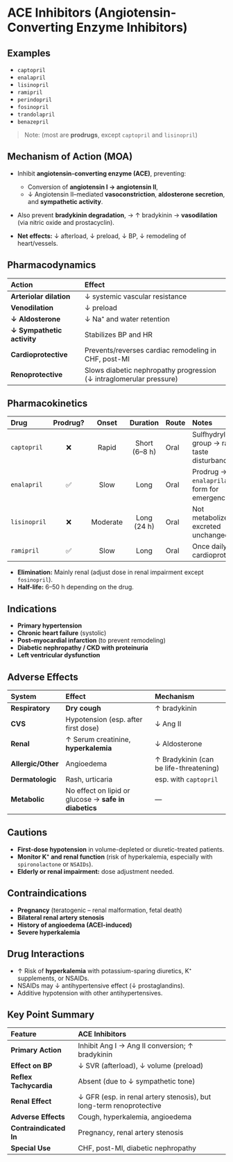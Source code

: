 # ACE Inhibitors (Angiotensin-Converting Enzyme Inhibitors)

## Examples

- `captopril`
- `enalapril`
- `lisinopril`
- `ramipril`
- `perindopril`
- `fosinopril`
- `trandolapril`
- `benazepril`

> Note: (most are **prodrugs**, except `captopril` and `lisinopril`)

## Mechanism of Action (MOA)

- Inhibit **angiotensin-converting enzyme (ACE)**, preventing:
  - Conversion of **angiotensin I → angiotensin II**,
  - ↓ Angiotensin II–mediated **vasoconstriction**, **aldosterone secretion**, and **sympathetic activity**.

- Also prevent **bradykinin degradation**, → ↑ bradykinin → **vasodilation** (via nitric oxide and prostacyclin).
- **Net effects:** ↓ afterload, ↓ preload, ↓ BP, ↓ remodeling of heart/vessels.

## Pharmacodynamics

| Action                     | Effect                                                              |
| :------------------------- | :------------------------------------------------------------------ |
| **Arteriolar dilation**    | ↓ systemic vascular resistance                                      |
| **Venodilation**           | ↓ preload                                                           |
| **↓ Aldosterone**          | ↓ Na⁺ and water retention                                           |
| **↓ Sympathetic activity** | Stabilizes BP and HR                                                |
| **Cardioprotective**       | Prevents/reverses cardiac remodeling in CHF, post-MI                |
| **Renoprotective**         | Slows diabetic nephropathy progression (↓ intraglomerular pressure) |

## Pharmacokinetics

| Drug         | Prodrug? |  Onset   |   Duration    | Route | Notes                                             |
| :----------- | :------: | :------: | :-----------: | :---- | :------------------------------------------------ |
| `captopril`  |    ❌    |  Rapid   | Short (6–8 h) | Oral  | Sulfhydryl group → rash, taste disturbance        |
| `enalapril`  |    ✅    |   Slow   |     Long      | Oral  | Prodrug → `enalaprilat` (IV form for emergencies) |
| `lisinopril` |    ❌    | Moderate |  Long (24 h)  | Oral  | Not metabolized, excreted unchanged               |
| `ramipril`   |    ✅    |   Slow   |     Long      | Oral  | Once daily; cardioprotective                      |

- **Elimination:** Mainly renal (adjust dose in renal impairment except `fosinopril`).
- **Half-life:** 6–50 h depending on the drug.

## Indications

- **Primary hypertension**
- **Chronic heart failure** (systolic)
- **Post–myocardial infarction** (to prevent remodeling)
- **Diabetic nephropathy / CKD with proteinuria**
- **Left ventricular dysfunction**

## Adverse Effects

| System             | Effect                                                | Mechanism                              |
| :----------------- | :---------------------------------------------------- | :------------------------------------- |
| **Respiratory**    | **Dry cough**                                         | ↑ bradykinin                           |
| **CVS**            | Hypotension (esp. after first dose)                   | ↓ Ang II                               |
| **Renal**          | ↑ Serum creatinine, **hyperkalemia**                  | ↓ Aldosterone                          |
| **Allergic/Other** | Angioedema                                            | ↑ Bradykinin (can be life-threatening) |
| **Dermatologic**   | Rash, urticaria                                       | esp. with `captopril`                  |
| **Metabolic**      | No effect on lipid or glucose → **safe in diabetics** | —                                      |

## Cautions

- **First-dose hypotension** in volume-depleted or diuretic-treated patients.
- **Monitor K⁺ and renal function** (risk of hyperkalemia, especially with `spironolactone` or `NSAIDs`).
- **Elderly or renal impairment:** dose adjustment needed.

## Contraindications

- **Pregnancy** (teratogenic – renal malformation, fetal death)
- **Bilateral renal artery stenosis**
- **History of angioedema (ACEI-induced)**
- **Severe hyperkalemia**

## Drug Interactions

- ↑ Risk of **hyperkalemia** with potassium-sparing diuretics, K⁺ supplements, or NSAIDs.
- NSAIDs may ↓ antihypertensive effect (↓ prostaglandins).
- Additive hypotension with other antihypertensives.

## Key Point Summary

| Feature                | ACE Inhibitors                                                      |
| :--------------------- | :------------------------------------------------------------------ |
| **Primary Action**     | Inhibit Ang I → Ang II conversion; ↑ bradykinin                     |
| **Effect on BP**       | ↓ SVR (afterload), ↓ volume (preload)                               |
| **Reflex Tachycardia** | Absent (due to ↓ sympathetic tone)                                  |
| **Renal Effect**       | ↓ GFR (esp. in renal artery stenosis), but long-term renoprotective |
| **Adverse Effects**    | Cough, hyperkalemia, angioedema                                     |
| **Contraindicated In** | Pregnancy, renal artery stenosis                                    |
| **Special Use**        | CHF, post-MI, diabetic nephropathy                                  |
